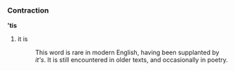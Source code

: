 ===Contraction===
''' 'tis'''

#it is
#:This word is rare in modern English, having been supplanted by ''it's''.  It is still encountered in older texts, and occasionally in poetry.